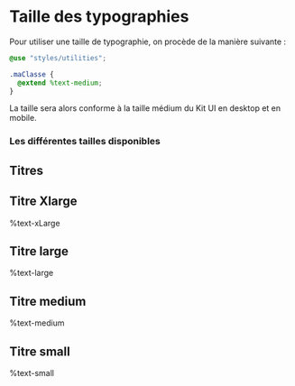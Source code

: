 
<Meta title="Toolbox/Typography"/>

# Taille des typographies

Pour utiliser une taille de typographie, on procède de la manière suivante :
```scss
@use "styles/utilities";

.maClasse {
  @extend %text-medium;
}
```
La taille sera alors conforme à la taille médium du Kit UI en desktop et en mobile.

### Les différentes tailles disponibles
<Canvas>
    <Story name="Example - Taille de police">
        <div className="title">
            <h2>Titres</h2>
            <div className="title-xLarge">
                <h2>Titre Xlarge</h2>
                <p>%text-xLarge</p>
            </div>
            <div className="title-large">
                <h2>Titre large</h2>
                <p>%text-large</p>
            </div>
            <div className="title-medium">
                <h2>Titre medium</h2>
                <p>%text-medium</p>
            </div>
            <div className="title-small">
                <h2>Titre small</h2>
                <p>%text-small</p>
            </div>
        </div>
    </Story>
</Canvas>